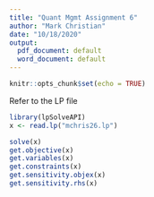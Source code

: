 ---
title: "Quant Mgmt Assignment 6"
author: "Mark Christian"
date: "10/18/2020"
output:
  pdf_document: default
  word_document: default
---

```{r setup, include=FALSE}
knitr::opts_chunk$set(echo = TRUE)
```

Refer to the LP file
```{r}
library(lpSolveAPI)
x <- read.lp("mchris26.lp")
```


```{r}
solve(x)
get.objective(x)
get.variables(x)
get.constraints(x)
get.sensitivity.objex(x)
get.sensitivity.rhs(x)
```